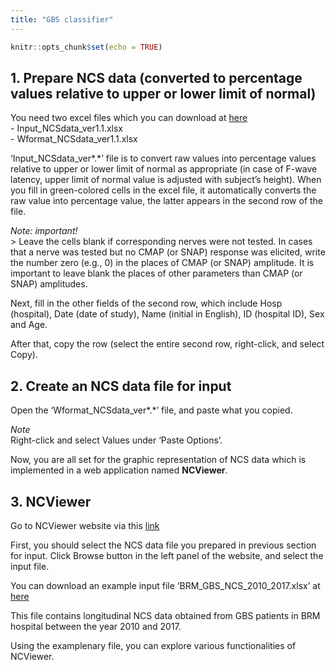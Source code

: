 ```yaml
---
title: "GBS classifier"
---
```


```r
knitr::opts_chunk$set(echo = TRUE)
```

## 1. Prepare NCS data (converted to percentage values relative to upper or lower limit of normal) 

You need two excel files which you can download at  [here](https://github.com/yoonhohong/NCViewer/tree/master/NCSdata)  
- Input_NCSdata_ver1.1.xlsx  
- Wformat_NCSdata_ver1.1.xlsx   

'Input_NCSdata_ver\*.\*' file is to convert raw values into percentage values relative to upper or lower limit of normal as appropriate (in case of F-wave latency, upper limit of normal value is adjusted with subject's height). When you fill in green-colored cells in the excel file, it automatically converts the raw value into percentage value, the latter appears in the second row of the file. 

*Note: important!*  
> Leave the cells blank if corresponding nerves were not tested. In cases that a nerve was tested but no CMAP (or SNAP) response was elicited, write the number zero (e.g., 0) in the places of CMAP (or SNAP) amplitude. It is important to leave blank the places of other parameters than CMAP (or SNAP) amplitudes.    

Next, fill in the other fields of the second row, which include Hosp (hospital), Date (date of study), Name (initial in English), ID (hospital ID), Sex and Age.    

After that, copy the row (select the entire second row, right-click, and select Copy).   

## 2. Create an NCS data file for input  

Open the 'Wformat_NCSdata_ver\*.\*' file, and paste what you copied.  

*Note*   
Right-click and select Values under 'Paste Options'.   

Now, you are all set for the graphic representation of NCS data which is implemented in a web application named **NCViewer**. 

## 3. NCViewer 

Go to NCViewer website via this [link](https://yoonhohong.shinyapps.io/ncviewer/)

First, you should select the NCS data file you prepared in previous section for input. Click Browse button in the left panel of the website, and select the input file. 

You can download an example input file 'BRM_GBS_NCS_2010_2017.xlsx' at [here](https://github.com/yoonhohong/NCViewer/tree/master/NCSdata)  

This file contains longitudinal NCS data obtained from GBS patients in BRM hospital between the year 2010 and 2017.   

Using the examplenary file, you can explore various functionalities of NCViewer. 








